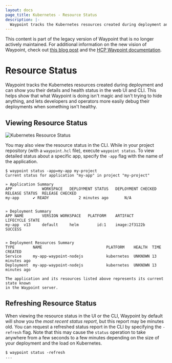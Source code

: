 ```yaml
---
layout: docs
page_title: Kubernetes - Resource Status
description: |-
  Waypoint tracks the Kubernetes resources created during deployment and can show you their details and health status in the web UI and CLI.
---
```


<Warning>

This content is part of the legacy version of Waypoint that is no longer actively maintained. For additional information on the new vision of Waypoint, check out [this blog post](https://www.hashicorp.com/blog/a-new-vision-for-hcp-waypoint) and the [HCP Waypoint documentation](/hcp/docs/waypoint).

</Warning>

# Resource Status

Waypoint tracks the Kubernetes resources created during deployment
and can show you their details and health status in the web UI and CLI.
This helps show that what Waypoint is doing isn't magic and isn't trying
to hide anything, and lets developers and operators more easily debug
their deployments when something isn't healthy.

<!-- TODO: screenshot -->

## Viewing Resource Status

![Kubernetes Resource Status](/img/k8s-resource-status.png)

You may also view the resource status in the CLI. While in your project
repository (with a `waypoint.hcl` file), execute `waypoint status`. To
view detailed status about a specific app, specify the `-app` flag with
the name of the application.

```shell-session
$ waypoint status -app=my-app my-project
Current status for application "my-app" in project "my-project"

» Application Summary
APP           	WORKSPACE	DEPLOYMENT STATUS	DEPLOYMENT CHECKED	RELEASE STATUS	RELEASE CHECKED
my-app  	✔ READY          	2 minutes ago     	N/A


» Deployment Summary
APP NAME      	VERSION	WORKSPACE	PLATFORM	ARTIFACT          	LIFECYCLE STATE
my-app	v13    	default  	helm    	id:1	image:2f3122b		SUCCESS


» Deployment Resources Summary
TYPE      	NAME                          	PLATFORM  	HEALTH 	TIME CREATED
Service   	my-app-waypoint-nodejs			kubernetes	UNKNOWN	13 minutes ago
Deployment	my-app-waypoint-nodejs			kubernetes	UNKNOWN	13 minutes ago

The application and its resources listed above represents its current state known
in the Waypoint server.
```

## Refreshing Resource Status

When viewing the resource status in the UI or the CLI, Waypoint by default
will show you the _most recent status report_, but this report may be minutes
old. You can request a refreshed status report in the CLI by specifying the
`-refresh` flag. Note that this may cause the `status` operation to take
anywhere from a few seconds to a few minutes depending on the size of your
deployment and the load on Kubernetes.

```shell-session
$ waypoint status -refresh
...
```
